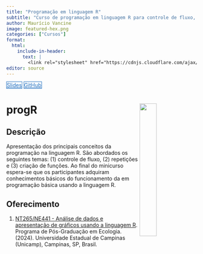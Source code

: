 ```yaml
---
title: "Programação em linguagem R"
subtitle: "Curso de programação em linguagem R para controle de fluxo, repetições e funções."
author: Maurício Vancine
image: featured-hex.png
categories: ["Cursos"]
format:
  html:
    include-in-header: 
      text: |
        <link rel="stylesheet" href="https://cdnjs.cloudflare.com/ajax/libs/font-awesome/6.5.0/css/all.min.css">
editor: source
---
```


<div class="mt-4 d-flex flex-row flex-wrap gap-1 justify-content-left justify-content-sm-start" role="group" aria-label="Links">
  <a href="https://mauriciovancine.github.io/workshop-r-programming/01_slides/slides" class="btn btn-custom text-capitalize" target="_blank"><i class="fas fa-images me-1"></i>Slides</a>
  <a href="https://github.com/mauriciovancine/workshop-r-programming" class="btn btn-custom text-capitalize" target="_blank"><i class="fab fa-github me-1"></i>GitHub</a>
</div>

<style>
  .btn-custom {
    background-color: white;
    border: 1px solid #1c6cbe; /* Borda azul */
    color: #1c6cbe; /* Texto azul */
    transition: background-color 0.3s, color 0.3s;
  }
  .btn-custom:hover {
    background-color: #1c6cbe; /* Cor de fundo azul ao passar o mouse */
    color: white; /* Texto branco */
  }
</style>

# **progR** <img src="featured-hex.png" align="right" width="30%" min-width="120px"/>

## Descrição

Apresentação dos principais conceitos da programação na linguagem R. São abordados os seguintes temas: (1) controle de fluxo, (2) repetições e (3) criação de funções. Ao final do minicurso espera-se que os participantes adquiram conhecimentos básicos do funcionamento da em programação básica usando a linguagem R.

## Oferecimento

1. [NT265/NE441 - Análise de dados e apresentação de gráficos usando a linguagem R](https://www.ib.unicamp.br/pos_ecologia/disciplinas). Programa de Pós-Graduação em Ecologia. (2024). Universidade Estadual de Campinas (Unicamp), Campinas, SP, Brasil.
